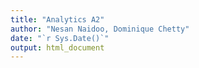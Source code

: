 ```yaml
---
title: "Analytics A2"
author: "Nesan Naidoo, Dominique Chetty"
date: "`r Sys.Date()`"
output: html_document
---
```


